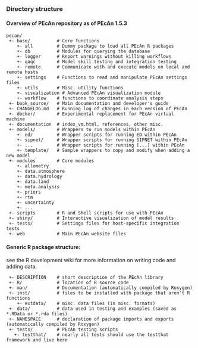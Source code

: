 ### Directory structure

#### Overview of PEcAn repository as of PEcAn 1.5.3

<!--Should Also include a guideline to structures so that people know where to put things as they add them-->
```
pecan/
 +- base/          # Core functions
    +- all         # Dummy package to load all PEcAn R packages
    +- db          # Modules for querying the database
    +- logger      # Report warnings without killing workflows
    +- qaqc        # Model skill testing and integration testing
    +- remote      # Communicate with and execute models on local and remote hosts
    +- settings    # Functions to read and manipulate PEcAn settings files
    +- utils       # Misc. utility functions
    +- visualization # Advanced PEcAn visualization module
    +- workflow    # functions to coordinate analysis steps
 +- book_source/   # Main documentation and developer's guide
 +- CHANGELOG.md   # Running log of changes in each version of PEcAn
 +- docker/        # Experimental replacement for PEcAn virtual machine
 +- documentation  # index_vm.html, references, other misc.
 +- models/        # Wrappers to run models within PEcAn
    +- ed/         # Wrapper scripts for running ED within PEcAn
    +- sipnet/     # Wrapper scripts for running SIPNET within PEcAn
    +- ...         # Wrapper scripts for running [...] within PEcAn
    +- template/   # Sample wrappers to copy and modify when adding a new model
 +- modules        # Core modules
    +- allometry
    +- data.atmosphere
    +- data.hydrology
    +- data.land
    +- meta.analysis
    +- priors
    +- rtm
    +- uncertainty
    +- ...
 +- scripts        # R and Shell scripts for use with PEcAn
 +- shiny/         # Interactive visualization of model results
 +- tests/         # Settings files for host-specific integration tests
 +- web            # Main PEcAn website files
```


#### Generic R package structure:

see the R development wiki for more information on writing code and adding data.

```
 +- DESCRIPTION    # short description of the PEcAn library
 +- R/             # location of R source code
 +- man/           # Documentation (automatically compiled by Roxygen)
 +- inst/          # files to be installed with package that aren't R functions
    +- extdata/    # misc. data files (in misc. formats)
 +- data/          # data used in testing and examples (saved as *.RData or *.rda files)
 +- NAMESPACE      # declaration of package imports and exports (automatically compiled by Roxygen)
 +- tests/         # PEcAn testing scripts
   +- testthat/    # nearly all tests should use the testthat framework and live here
```
